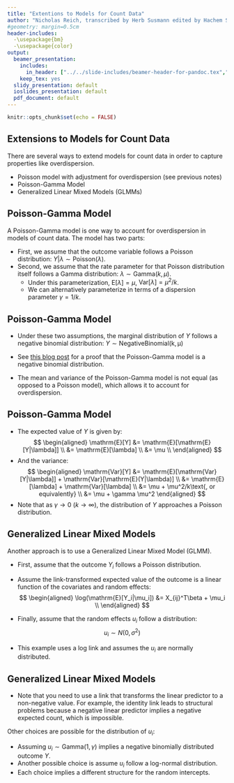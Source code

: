 ```yaml
---
title: "Extentions to Models for Count Data"
author: "Nicholas Reich, transcribed by Herb Susmann edited by Hachem Saddiki"
#geometry: margin=0.5cm
header-includes:
  -\usepackage{bm}
  -\usepackage{color}
output:
  beamer_presentation:
    includes:
      in_header: ["../../slide-includes/beamer-header-for-pandoc.tex","local_includes.tex"]
    keep_tex: yes
  slidy_presentation: default
  ioslides_presentation: default
  pdf_document: default
---
```


```r
knitr::opts_chunk$set(echo = FALSE)
```

## Extensions to Models for Count Data

There are several ways to extend models for count data in order to capture properties like overdispersion.

- Poisson model with adjustment for overdispersion (see previous notes)
- Poisson-Gamma Model
- Generalized Linear Mixed Models (GLMMs)

## Poisson-Gamma Model

A Poisson-Gamma model is one way to account for overdispersion in models of count data. The model has two parts:

- First, we assume that the outcome variable follows a Poisson distribution: $Y | \lambda \sim \mathrm{Poisson}(\lambda)$.
- Second, we assume that the rate parameter for that Poisson distribution itself follows a Gamma distribution: $\lambda \sim \mathrm{Gamma}(k, \mu)$. 
  - Under this parameterization, $\mathrm{E}[\lambda] = \mu$, $\mathrm{Var}[\lambda] = \mu^2/k$.
  - We can alternatively parameterize in terms of a dispersion parameter $\gamma = 1/k$.
  
## Poisson-Gamma Model
- Under these two assumptions, the marginal distribution of $Y$ follows a negative binomial distribution: $Y \sim \mathrm{NegativeBinomial(k,\mu)}$

- See [this blog post](https://probabilityandstats.wordpress.com/tag/poisson-gamma-mixture/) for a proof that the Poisson-Gamma model is a negative binomial distribution.

- The mean and variance of the Poisson-Gamma model is not equal (as opposed to a Poisson model), which allows it to account for overdispersion.

## Poisson-Gamma  Model
- The expected value of $Y$ is given by:
$$
\begin{aligned}
\mathrm{E}[Y] &= \mathrm{E}[\mathrm{E}[Y|\lambda]] \\
              &= \mathrm{E}[\lambda] \\
              &= \mu \\
\end{aligned}
$$
- And the variance:
$$
\begin{aligned}
\mathrm{Var}[Y] &= \mathrm{E}[\mathrm{Var}[Y|\lambda]] + \mathrm{Var}[\mathrm{E}(Y|\lambda)] \\
                &= \mathrm{E}[\lambda] + \mathrm{Var}[\lambda] \\
                &= \mu + \mu^2/k\text{, or equivalently} \\
                &= \mu + \gamma \mu^2
\end{aligned}
$$
- Note that as $\gamma \rightarrow 0$ ($k \rightarrow \infty$), the distribution of $Y$ approaches a Poisson distribution.

## Generalized Linear Mixed Models

Another approach is to use a Generalized Linear Mixed Model (GLMM). 

- First, assume that the outcome $Y_i$ follows a Poisson distribution.
- Assume the link-transformed expected value of the outcome is a linear function of the covariates and random effects:
$$
\begin{aligned}
\log(\mathrm{E}[Y_i|\mu_i]) &= X_{ij}^T\beta + \mu_i \\
\end{aligned}
$$

- Finally, assume that the random effects $u_i$ follow a distribution:
$$
u_i \sim N(0,\sigma^2)
$$

- This example uses a log link and assumes the $u_i$ are normally distributed.

## Generalized Linear Mixed Models
- Note that you need to use a link that transforms the linear predictor to a non-negative value. For example, the identity link leads to structural problems because a negative linear predictor implies a negative expected count, which is impossible.

Other choices are possible for the distribution of $u_i$:

- Assuming $u_i \sim \mathrm{Gamma}(1,\gamma)$ implies a negative binomially distributed outcome $Y$. 
- Another possible choice is assume $u_i$ follow a log-normal distribution.
- Each choice implies a different structure for the random intercepts.